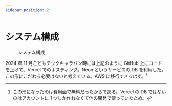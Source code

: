 ```yaml
---
sidebar_position: 2
---
```



# システム構成

<figure>
  <Drawio content={systemStructure} title={"システム構成"} />
  <figcaption className="text--center">システム構成</figcaption>
</figure>

2024 年 11 月こどもテックキャラバン時には上記のように GitHub 上にコードを上げて、Vercel でのホスティング。Neon というサービスの DB を利用した。
この形にこだわる必要はないと考えている。AWS に移行できるはず。[^1]

[^1]: この形になったのは費用面で無料だったからである。Vercel の DB ではないのはアカウントに 1 つしか作れなくて他の開発で使っていたため。
